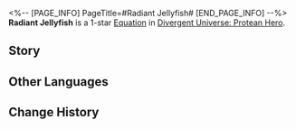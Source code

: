 <%-- [PAGE_INFO]
PageTitle=#Radiant Jellyfish#
[END_PAGE_INFO] --%>
{{Equation Infobox
|period   = Protean Hero
|rarity   = 1
|path1    = Propagation*2
|path2    = Harmony*2
|effect   = Ally targets' Basic ATK DMG and Skill DMG ignore {{Color|h|25%}} of the enemy target's DEF. This effect increases to {{Color|h|40%}} on enemy targets in the Weakness Broken state.
|mentions = Mnestia; Phagousa
}}
'''Radiant Jellyfish''' is a 1-star [[Divergent Universe: Protean Hero/Equations|Equation]] in [[Divergent Universe: Protean Hero]].

==Story==
{{Description|Ever seen the ocean glitter? That's the Radiant Jellyfish throwing an eternal rave.<br />More than stars in the sky, horizon-to-horizon,<br />they are not afraid of humankind, even daring swimmers to join their luminous waltz.<br />Whispers claim they're Phagousa's kins.<br />As the ocean was far too dark at night,<br />they lit the way home for the drunken Phagousa.<br />Others insist they belong to Mnestia.<br />Golden butterflies fluttered into the ocean and transformed into jellyfish,<br />for their wings could not take flight in the sea.<br />Or perhaps they answer to no Titan,<br />simply dancing, propagating, and partying through millennia, from ancient past to the endless future.}}
<!--
==Gameplay Notes==
* 
-->
==Other Languages==
{{Other Languages
|en   = Radiant Jellyfish
|zhs  = 辉光水母
|zht  = 輝光水母
|ja   = {{Rubi|光輝|こうき}}のクラゲ
|ko   = 빛나는 해파리
|es   = Medusa resplandeciente
|fr   = Méduse irradiante
|ru   = Светящаяся медуза
|th   = แมงกะพรุนเรืองแสง
|vi   = Sứa Phát Sáng
|de   = Leuchtende Qualle
|id   = Radiant Jellyfish
|pt   = Medusa Radiante
}}

==Change History==
{{Change History|3.3}}